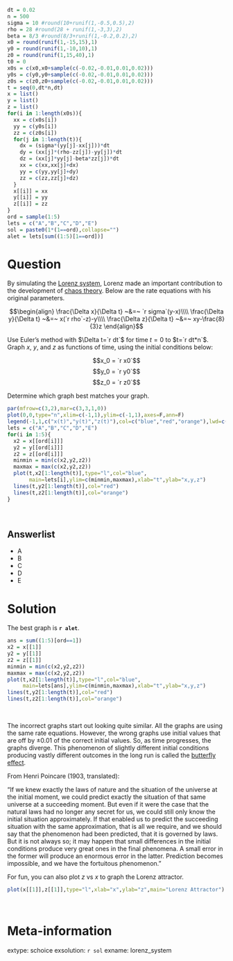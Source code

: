 ```r
dt = 0.02
n = 500
sigma = 10 #round(10+runif(1,-0.5,0.5),2)
rho = 28 #round(28 + runif(1,-3,3),2)
beta = 8/3 #round(8/3+runif(1,-0.2,0.2),2)
x0 = round(runif(1,-15,15),1)
y0 = round(runif(1,-10,10),1)
z0 = round(runif(1,15,40),1)
t0 = 0
x0s = c(x0,x0+sample(c(-0.02,-0.01,0.01,0.02)))
y0s = c(y0,y0+sample(c(-0.02,-0.01,0.01,0.02)))
z0s = c(z0,z0+sample(c(-0.02,-0.01,0.01,0.02)))
t = seq(0,dt*n,dt)
x = list()
y = list()
z = list()
for(i in 1:length(x0s)){
  xx = c(x0s[i])
  yy = c(y0s[i])
  zz = c(z0s[i])
  for(j in 1:length(t)){
    dx = (sigma*(yy[j]-xx[j]))*dt
    dy = (xx[j]*(rho-zz[j])-yy[j])*dt
    dz = (xx[j]*yy[j]-beta*zz[j])*dt
    xx = c(xx,xx[j]+dx)
    yy = c(yy,yy[j]+dy)
    zz = c(zz,zz[j]+dz)
  }
  x[[i]] = xx
  y[[i]] = yy
  z[[i]] = zz
}
ord = sample(1:5)
lets = c("A","B","C","D","E")
sol = paste0(1*(1==ord),collapse="")
alet = lets[sum((1:5)[1==ord])]
```


Question
========

By simulating the [Lorenz system](https://en.wikipedia.org/wiki/Lorenz_system), Lorenz made an important contribution to the development of [chaos theory](https://en.wikipedia.org/wiki/Chaos_theory). Below are the rate equations with his original parameters.

$$\begin{align}
\frac{\Delta x}{\Delta t} ~&=~ `r sigma`(y-x)\\\\
\frac{\Delta y}{\Delta t} ~&=~ x(`r rho`-z)-y\\\\
\frac{\Delta z}{\Delta t} ~&=~ xy-\frac{8}{3}z
\end{align}$$

Use Euler's method with $\Delta t=`r dt`$ for time $t=0$ to $t=`r dt*n`$. Graph $x$, $y$, and $z$ as functions of time, using the initial conditions below:

$$x_0 = `r x0`$$
$$y_0 = `r y0`$$
$$z_0 = `r z0`$$

Determine which graph best matches your graph.

```r
par(mfrow=c(3,2),mar=c(3,3,1,0))
plot(0,0,type="n",xlim=c(-1,1),ylim=c(-1,1),axes=F,ann=F)
legend(-1,1,c("x(t)","y(t)","z(t)"),col=c("blue","red","orange"),lwd=c(1,1,1),cex=1)
lets = c("A","B","C","D","E")
for(i in 1:5){
  x2 = x[[ord[i]]]
  y2 = y[[ord[i]]]
  z2 = z[[ord[i]]]
  minmin = min(c(x2,y2,z2))
  maxmax = max(c(x2,y2,z2))
  plot(t,x2[1:length(t)],type="l",col="blue",
       main=lets[i],ylim=c(minmin,maxmax),xlab="t",ylab="x,y,z")
  lines(t,y2[1:length(t)],col="red")
  lines(t,z2[1:length(t)],col="orange")
}
```
\

Answerlist
--------

* A
* B
* C
* D
* E

Solution
========

The best graph is **`r alet`**. 

```r
ans = sum((1:5)[ord==1])
x2 = x[[1]]
y2 = y[[1]]
z2 = z[[1]]
minmin = min(c(x2,y2,z2))
maxmax = max(c(x2,y2,z2))
plot(t,x2[1:length(t)],type="l",col="blue",
     main=lets[ans],ylim=c(minmin,maxmax),xlab="t",ylab="x,y,z")
lines(t,y2[1:length(t)],col="red")
lines(t,z2[1:length(t)],col="orange")
```
\

The incorrect graphs start out looking quite similar. All the graphs are using the same rate equations. However, the wrong graphs use initial values that are off by $\pm 0.01$ of the correct initial values. So, as time progresses, the graphs diverge. This phenomenon of slightly different initial conditions producing vastly different outcomes in the long run is called the [butterfly effect](https://en.wikipedia.org/wiki/Butterfly_effect).

From Henri Poincare (1903, translated):

"If we knew exactly the laws of nature and the situation of the universe at the initial moment, we could predict exactly the situation of that same universe at a succeeding moment. But even if it were the case that the natural laws had no longer any secret for us, we could still only know the initial situation approximately. If that enabled us to predict the succeeding situation with the same approximation, that is all we require, and we should say that the phenomenon had been predicted, that it is governed by laws. But it is not always so; it may happen that small differences in the initial conditions produce very great ones in the final phenomena. A small error in the former will produce an enormous error in the latter. Prediction becomes impossible, and we have the fortuitous phenomenon."

For fun, you can also plot $z$ vs $x$ to graph the Lorenz attractor.

```r
plot(x[[1]],z[[1]],type="l",xlab="x",ylab="z",main="Lorenz Attractor")
```
\

Meta-information
============
extype: schoice
exsolution: `r sol`
exname: lorenz_system